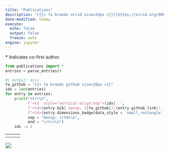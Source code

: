 ```yaml
---
title: "Publications"
description: "[{{< fa brands orcid size=24px >}}](https://orcid.org/0000-0003-3283-829X)"
date-modified: today
execute:
  echo: false
  output: false
  freeze: auto
engine: jupyter
---
```

<style>
d-article a {
  border-bottom: none;
  text-decoration: none;
  color: #2f65a7;
} /* remove hyperlink underlines until hover */
d-article a:hover { border-bottom:1px dotted; }
</style>

<!-- for dimensions badges -->
<script async src="https://badge.dimensions.ai/badge.js" charset="utf-8"></script>

<!-- for altmetrics badges -->
<script type='text/javascript' src='https://d1bxh8uas1mnw7.cloudfront.net/assets/embed.js'></script> 


**\*** Indicates co-first author.

```python
from publications import *
entries = parse_entries()
```


<table style="width:100%">
  <tr>
    <th> </th>
    <th> </th>
    <th> </th>
  </tr>

```python
#| output: asis
fa_github = "{{< fa brands github size=20px >}}"
idx = len(entries)
for entry in entries:
    print("<tr>\n",
          f'<td  style="vertical-align:top">{idx}. ',
          f'<td>{entry.bib} &ensp; [{fa_github}]({entry.github_link}) ',
          f"<td>{entry.dimensions_badge(data_style = 'small_rectangle')} \n\n {entry.altmetric(badge_type = 'medium_badge')}",
          sep = "&ensp; </td>\n",
          end = "</tr>\n")
    idx -= 1
```
</table>

<a href="https://scholar.google.com/citations?user=TlglgLgAAAAJ">
<img alt="Google Scholar logo" src="/images/Google_Scholar_logo.png" width="20px" height="20px" />
</a>
